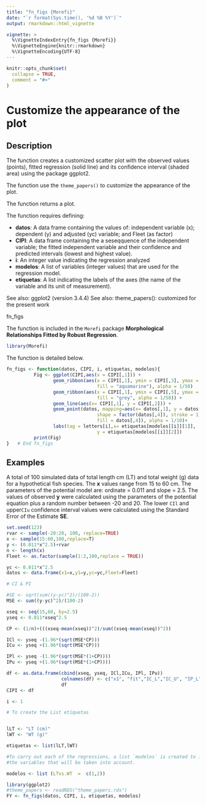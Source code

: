 ```yaml
---
title: "fn_figs {Morefi}"
date: "`r format(Sys.time(), '%d %B %Y')`"
output: rmarkdown::html_vignette

vignette: >
  %\VignetteIndexEntry{fn_figs {Morefi}}
  %\VignetteEngine{knitr::rmarkdown}
  %\VignetteEncoding{UTF-8}
---
```


```r
knitr::opts_chunk$set(
  collapse = TRUE,
  comment = "#>"
)
```


# Customize the appearance of the plot

## Description


The function creates a customized scatter plot with the observed values (points), fitted regression (solid line) and its confidence interval (shaded area) using the 
package ggplot2.


The function use the `theme_papers()` to customize the appearance of the plot.


The function returns a plot. 


The function requires defining:

<!-- <mark>Revisar  (datos, CIPI, i, modelos, etiquetas) cambiar en el script de funcion y de filete</mark> -->


   * **datos**: A data frame containing the values of: independent variable (x); dependent (y) and adjusted (yc) variable; and Fleet (as factor)  
   * **CIPI**:  A data frame containing the a seseqquence of the independent variable; the fitted independent variable and their confidence and predicted intervals (lowest and highest value).
   * **i**: An integer value indicating the regression analyzed
   * **modelos**: A list of variables (integer values) that are used for the regression model.   
   * **etiquetas**: A list indicating the labels of the axes (the name of the variable and its unit of measurement).
 

See also: ggplot2 (version 3.4.4)
See also: theme_papers(): customized for the present work


fn_figs 


The function is included in the `Morefi` package **Morphological Relationships Fitted by Robust Regression**.


```r
library(Morefi)
```


The function is detailed below.


```r
fn_figs <- function(datos, CIPI, i, etiquetas, modelos){
          Fig <- ggplot(CIPI,aes(x = CIPI[,1])) +
                 geom_ribbon(aes(x = CIPI[,1], ymin = CIPI[,3], ymax = CIPI[,4],
                                 fill = "aquamarine"), alpha = 1/50)    +
                 geom_ribbon(aes(x = CIPI[,1], ymin = CIPI[,5], ymax = CIPI[,6],
                                 fill = "grey", alpha = 1/50)) +
                 geom_line(aes(x= CIPI[,1], y = CIPI[,2])) +
                 geom_point(datos, mapping=aes(x= datos[,1], y = datos[,2],
                                 shape = factor(datos[,4]), stroke = 1,
                                 fill = datos[,4]), alpha = 1/10)+
                 labs(tag = letters[i],x= etiquetas[modelos[[i]][1]],
                                 y = etiquetas[modelos[[i]][2]])
          print(Fig)
}   # End fn_figs
```


## Examples

A total of 100 simulated data of total length cm (LT) and total weight (g) data for a 
hypothetical fish species. The **x** values range from 15 to 60 cm. The parameters of 
the potential model are: ordinate = 0.011 and slope = 2.5.  The values of observed
**y** were calculated using the parameters of the potential equation plus a random
number between -20 and 20. The lower `CIl` and upper`CIu` confidence interval 
values were calculated using the Standard Error of the Estimate **SE**.

<!-- <mark> Me falta terminar el ejemplo y explicar que estoy haciendo, la otra es  -->
<!-- correr el ejemplo y explicar que los intervalos los saque utilizando el programa -->
<!-- tal y jalar todo de tablas o listas según se requiera </mark> -->



```r
set.seed(123)
rvar <- sample(-20:20, 100, replace=TRUE)
x <- sample(15:60,100,replace=T)
y <- (0.011*x^2.5)+rvar
n <- length(x)
Fleet <- as.factor(sample(1:2,100,replace = TRUE))

yc <- 0.011*x^2.5
datos <- data.frame(x1=x,y1=y,yc=yc,Fleet=Fleet)

# CI & PI

#SE <- sqrt(sum((y-yc)^2)/(100-2))
MSE <- sum((y-yc)^2)/(100-2)

xseq <- seq(15,60, by=2.5)
yseq <- 0.011*xseq^2.5

CP <- (1/n)+(((xseq-mean(xseq))^2)/sum((xseq-mean(xseq))^2))

ICl <- yseq -(1.96*(sqrt(MSE*CP)))
ICu <- yseq +(1.96*(sqrt(MSE*CP)))

IPl <- yseq -(1.96*(sqrt(MSE*(1+CP))))
IPu <- yseq +(1.96*(sqrt(MSE*(1+CP))))

df <- as.data.frame(cbind(xseq, yseq, ICl,ICu, IPl, IPu))
                    colnames(df) <- c("x1", "fit","IC_L","IC_U", "IP_L","IP_U")
                    df 
CIPI <- df

i <- 1

# To create the List etiquetas


lLT <- "LT (cm)"
lWT <- "WT (g)"

etiquetas <- list(lLT,lWT)

#To carry out each of the regressions, a list `modelos` is created to indicate 
#the variables that will be taken into account.

modelos <- list (LTvs.WT  =  c(1,2))

library(ggplot2)
#theme_papers <- readRDS("theme_papers.rds")
FY <- fn_figs(datos, CIPI, i, etiquetas, modelos)

```

